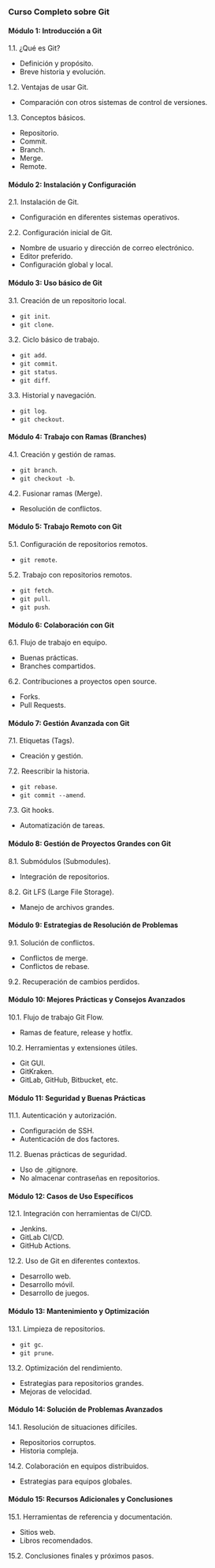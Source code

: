 ### Curso Completo sobre Git

#### Módulo 1: Introducción a Git
1.1. ¿Qué es Git?
- Definición y propósito.
- Breve historia y evolución.

1.2. Ventajas de usar Git.
- Comparación con otros sistemas de control de versiones.

1.3. Conceptos básicos.
- Repositorio.
- Commit.
- Branch.
- Merge.
- Remote.

#### Módulo 2: Instalación y Configuración
2.1. Instalación de Git.
- Configuración en diferentes sistemas operativos.

2.2. Configuración inicial de Git.
- Nombre de usuario y dirección de correo electrónico.
- Editor preferido.
- Configuración global y local.

#### Módulo 3: Uso básico de Git
3.1. Creación de un repositorio local.
- `git init`.
- `git clone`.

3.2. Ciclo básico de trabajo.
- `git add`.
- `git commit`.
- `git status`.
- `git diff`.

3.3. Historial y navegación.
- `git log`.
- `git checkout`.

#### Módulo 4: Trabajo con Ramas (Branches)
4.1. Creación y gestión de ramas.
- `git branch`.
- `git checkout -b`.

4.2. Fusionar ramas (Merge).
- Resolución de conflictos.

#### Módulo 5: Trabajo Remoto con Git
5.1. Configuración de repositorios remotos.
- `git remote`.

5.2. Trabajo con repositorios remotos.
- `git fetch`.
- `git pull`.
- `git push`.

#### Módulo 6: Colaboración con Git
6.1. Flujo de trabajo en equipo.
- Buenas prácticas.
- Branches compartidos.

6.2. Contribuciones a proyectos open source.
- Forks.
- Pull Requests.

#### Módulo 7: Gestión Avanzada con Git
7.1. Etiquetas (Tags).
- Creación y gestión.

7.2. Reescribir la historia.
- `git rebase`.
- `git commit --amend`.

7.3. Git hooks.
- Automatización de tareas.

#### Módulo 8: Gestión de Proyectos Grandes con Git
8.1. Submódulos (Submodules).
- Integración de repositorios.

8.2. Git LFS (Large File Storage).
- Manejo de archivos grandes.

#### Módulo 9: Estrategias de Resolución de Problemas
9.1. Solución de conflictos.
- Conflictos de merge.
- Conflictos de rebase.

9.2. Recuperación de cambios perdidos.

#### Módulo 10: Mejores Prácticas y Consejos Avanzados
10.1. Flujo de trabajo Git Flow.
- Ramas de feature, release y hotfix.

10.2. Herramientas y extensiones útiles.
- Git GUI.
- GitKraken.
- GitLab, GitHub, Bitbucket, etc.

#### Módulo 11: Seguridad y Buenas Prácticas
11.1. Autenticación y autorización.
- Configuración de SSH.
- Autenticación de dos factores.

11.2. Buenas prácticas de seguridad.
- Uso de .gitignore.
- No almacenar contraseñas en repositorios.

#### Módulo 12: Casos de Uso Específicos
12.1. Integración con herramientas de CI/CD.
- Jenkins.
- GitLab CI/CD.
- GitHub Actions.

12.2. Uso de Git en diferentes contextos.
- Desarrollo web.
- Desarrollo móvil.
- Desarrollo de juegos.

#### Módulo 13: Mantenimiento y Optimización
13.1. Limpieza de repositorios.
- `git gc`.
- `git prune`.

13.2. Optimización del rendimiento.
- Estrategias para repositorios grandes.
- Mejoras de velocidad.

#### Módulo 14: Solución de Problemas Avanzados
14.1. Resolución de situaciones difíciles.
- Repositorios corruptos.
- Historia compleja.

14.2. Colaboración en equipos distribuidos.
- Estrategias para equipos globales.

#### Módulo 15: Recursos Adicionales y Conclusiones
15.1. Herramientas de referencia y documentación.
- Sitios web.
- Libros recomendados.

15.2. Conclusiones finales y próximos pasos.

